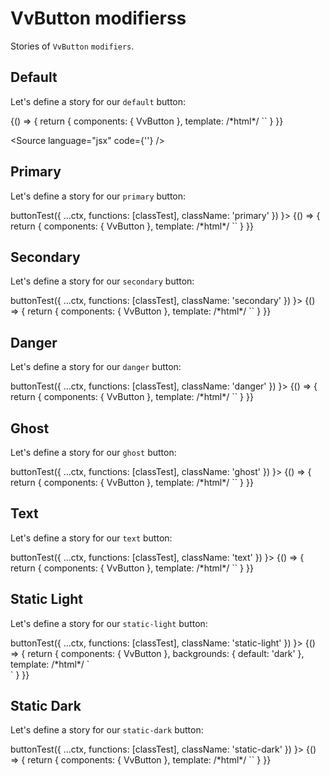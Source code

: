 
<Meta title="Components/Button/Props/modifiers" />

# VvButton modifierss

Stories of `VvButton` `modifiers`.

## Default

Let's define a story for our `default` button:

<Canvas>
	<Story name="default" play={buttonTest}>
		{() => {
			return {
				components: { VvButton },
				template:
					/*html*/
					`<vv-button label="Default" data-testid="button" />`
			}
		}}
	</Story>
</Canvas>

<Source language="jsx" code={'<vv-button label="Default" />'} />

## Primary

Let's define a story for our `primary` button:

<Canvas>
	<Story
		name="primary"
		play={(ctx) =>
			buttonTest({
				...ctx,
				functions: [classTest],
				className: 'primary'
			})
		}>
		{() => {
			return {
				components: { VvButton },
				template:
					/*html*/
					`<vv-button label="Primary" modifiers="primary" />`
			}
		}}
	</Story>
</Canvas>

## Secondary

Let's define a story for our `secondary` button:

<Canvas>
	<Story
		name="secondary"
		play={(ctx) =>
			buttonTest({
				...ctx,
				functions: [classTest],
				className: 'secondary'
			})
		}>
		{() => {
			return {
				components: { VvButton },
				template:
					/*html*/
					`<vv-button label="Secondary" modifiers="secondary" />`
			}
		}}
	</Story>
</Canvas>

## Danger

Let's define a story for our `danger` button:

<Canvas>
	<Story
		name="danger"
		play={(ctx) =>
			buttonTest({
				...ctx,
				functions: [classTest],
				className: 'danger'
			})
		}>
		{() => {
			return {
				components: { VvButton },
				template:
					/*html*/
					`<vv-button label="Danger" modifiers="danger" />`
			}
		}}
	</Story>
</Canvas>

## Ghost

Let's define a story for our `ghost` button:

<Canvas>
	<Story
		name="ghost"
		play={(ctx) =>
			buttonTest({
				...ctx,
				functions: [classTest],
				className: 'ghost'
			})
		}>
		{() => {
			return {
				components: { VvButton },
				template:
					/*html*/
					`<vv-button label="Ghost" modifiers="ghost" />`
			}
		}}
	</Story>
</Canvas>

## Text

Let's define a story for our `text` button:

<Canvas>
	<Story
		name="text"
		play={(ctx) =>
			buttonTest({
				...ctx,
				functions: [classTest],
				className: 'text'
			})
		}>
		{() => {
			return {
				components: { VvButton },
				template:
					/*html*/
					`<vv-button label="Text" modifiers="text" />`
			}
		}}
	</Story>
</Canvas>

## Static Light

Let's define a story for our `static-light` button:

<Canvas>
	<Story
		name="static-light"
		play={(ctx) =>
			buttonTest({
				...ctx,
				functions: [classTest],
				className: 'static-light'
			})
		}>
		{() => {
			return {
				components: { VvButton },
				backgrounds: {
					default: 'dark'
				},
				template:
					/*html*/
					`
					<div class="bg-black p-16">
						<vv-button label="Static Light" modifiers="static-light" />
					</div>
					`
			}
		}}
	</Story>
</Canvas>

## Static Dark

Let's define a story for our `static-dark` button:

<Canvas>
	<Story
		name="static-dark"
		play={(ctx) =>
			buttonTest({
				...ctx,
				functions: [classTest],
				className: 'static-dark'
			})
		}>
		{() => {
			return {
				components: { VvButton },
				template:
					/*html*/
					`<vv-button label="Static Dark" modifiers="static-dark" />`
			}
		}}
	</Story>
</Canvas>
